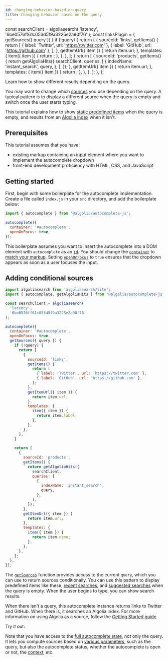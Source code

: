 ```yaml
---
id: changing-behavior-based-on-query
title: Changing behavior based on the query
---
```


const searchClient = algoliasearch(
  'latency',
  '6be0576ff61c053d5f9a3225e2a90f76'
);
const linksPlugin = {
  getSources({ query }) {
    if (!query) {
      return [
        {
          sourceId: 'links',
          getItems() {
            return [
              { label: 'Twitter', url: 'https://twitter.com' },
              { label: 'GitHub', url: 'https://github.com' },
            ];
          },
          getItemUrl({ item }) {
            return item.url;
          },
          templates: {
            item({ item }) {
              return <AutocompleteStaticItem hit={item} />;
            },
          },
        },
      ];
    }
    return [
      {
        sourceId: 'products',
        getItems() {
          return getAlgoliaHits({
            searchClient,
            queries: [
              {
                indexName: 'instant_search',
                query,
              },
            ],
          });
        },
        getItemUrl({ item }) {
          return item.url;
        },
        templates: {
          item({ item }) {
            return <AutocompleteProduct hit={item} />;
          },
        },
      },
    ];
  },
};

Learn how to show different results depending on the query.

You may want to change which [sources](sources) you use depending on the query. A typical pattern is to display a different source when the query is empty and switch once the user starts typing.

This tutorial explains how to show [static predefined items](sources/#using-static-sources) when the query is empty, and results from an [Algolia index](https://www.algolia.com/doc/faq/basics/what-is-an-index/) when it isn't.

## Prerequisites

This tutorial assumes that you have:

- existing markup containing an input element where you want to implement the autocomplete dropdown
- front-end development proficiency with HTML, CSS, and JavaScript

## Getting started

First, begin with some boilerplate for the autocomplete implementation. Create a file called `index.js` in your `src` directory, and add the boilerplate below:

```js title="index.js"
import { autocomplete } from '@algolia/autocomplete-js';

autocomplete({
  container: '#autocomplete',
  openOnFocus: true,
});
```

This boilerplate assumes you want to insert the autocomplete into a DOM element with `autocomplete` as an [`id`](https://developer.mozilla.org/en-US/docs/Web/HTML/Global_attributes/id). You should change the [`container`](autocomplete-js/#container) to [match your markup](basic-options). Setting [`openOnFocus`](autocomplete-js/#openonfocus) to `true` ensures that the dropdown appears as soon as a user focuses the input.

## Adding conditional sources

```js title="index.js"
import algoliasearch from 'algoliasearch/lite';
import { autocomplete, getAlgoliaHits } from '@algolia/autocomplete-js';

const searchClient = algoliasearch(
  'latency',
  '6be0576ff61c053d5f9a3225e2a90f76'
);

autocomplete({
  container: '#autocomplete',
  openOnFocus: true,
  getSources({ query }) {
    if (!query) {
      return [
        {
          sourceId: 'links',
          getItems() {
            return [
              { label: 'Twitter', url: 'https://twitter.com' },
              { label: 'GitHub', url: 'https://github.com' },
            ];
          },
          getItemUrl({ item }) {
            return item.url;
          },
          templates: {
            item({ item }) {
              return item.label;
            },
          },
        },
      ];
    }

    return [
      {
        sourceId: 'products',
        getItems() {
          return getAlgoliaHits({
            searchClient,
            queries: [
              {
                indexName: 'instant_search',
                query,
              },
            ],
          });
        },
        getItemUrl({ item }) {
          return item.url;
        },
        templates: {
          item({ item }) {
            return item.name;
          },
        },
      },
    ];
  },
});
```

The [`getSources`](#getsources) function provides access to the current `query`, which you can use to return sources conditionally. You can use this pattern to display predefined items like these, [recent searches](adding-recent-searches), and [suggested searches](adding-suggested-searches) when the query is empty. When the user begins to type, you can show search results.

When there isn't a query, this autocomplete instance returns links to Twitter and GitHub. When there is, it searches an Algolia index. For more information on using Algolia as a source, follow the [Getting Started guide](getting-started).

Try it out:

<AutocompleteExample openOnFocus={true} plugins={[linksPlugin]} />

Note that you have access to the [full autocomplete state](state), not only the query. It lets you compute sources based on [various parameters](state#state), such as the query, but also the autocomplete status, whether the autocomplete is open or not, the [context](context), etc.
